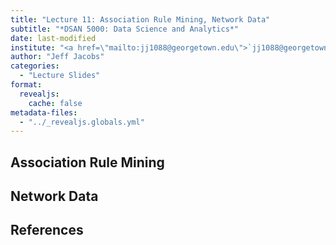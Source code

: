 ```yaml
---
title: "Lecture 11: Association Rule Mining, Network Data"
subtitle: "*DSAN 5000: Data Science and Analytics*"
date: last-modified
institute: "<a href=\"mailto:jj1088@georgetown.edu\">`jj1088@georgetown.edu`</a>"
author: "Jeff Jacobs"
categories:
  - "Lecture Slides"
format:
  revealjs:
    cache: false
metadata-files: 
  - "../_revealjs.globals.yml"
---
```


## Association Rule Mining

## Network Data

## References